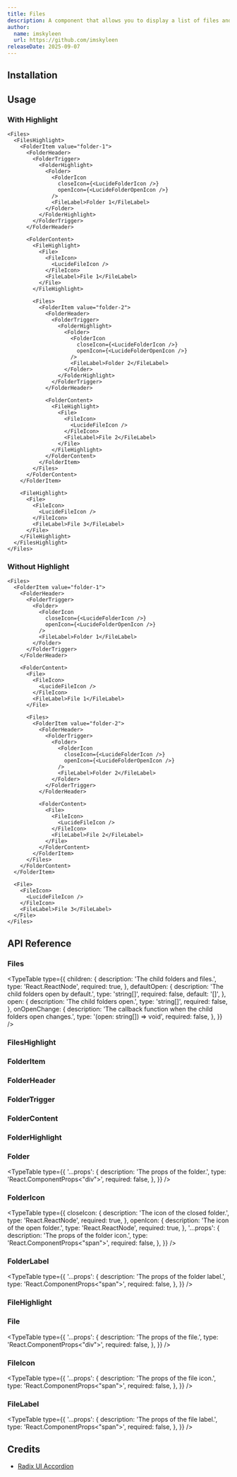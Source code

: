 ```yaml
---
title: Files
description: A component that allows you to display a list of files and folders.
author:
  name: imskyleen
  url: https://github.com/imskyleen
releaseDate: 2025-09-07
---
```


<ComponentPreview name="demo-primitives-radix-files" />

## Installation

<ComponentInstallation name="primitives-radix-files" />

## Usage

### With Highlight

```tsx
<Files>
  <FilesHighlight>
    <FolderItem value="folder-1">
      <FolderHeader>
        <FolderTrigger>
          <FolderHighlight>
            <Folder>
              <FolderIcon
                closeIcon={<LucideFolderIcon />}
                openIcon={<LucideFolderOpenIcon />}
              />
              <FileLabel>Folder 1</FileLabel>
            </Folder>
          </FolderHighlight>
        </FolderTrigger>
      </FolderHeader>

      <FolderContent>
        <FileHighlight>
          <File>
            <FileIcon>
              <LucideFileIcon />
            </FileIcon>
            <FileLabel>File 1</FileLabel>
          </File>
        </FileHighlight>

        <Files>
          <FolderItem value="folder-2">
            <FolderHeader>
              <FolderTrigger>
                <FolderHighlight>
                  <Folder>
                    <FolderIcon
                      closeIcon={<LucideFolderIcon />}
                      openIcon={<LucideFolderOpenIcon />}
                    />
                    <FileLabel>Folder 2</FileLabel>
                  </Folder>
                </FolderHighlight>
              </FolderTrigger>
            </FolderHeader>

            <FolderContent>
              <FileHighlight>
                <File>
                  <FileIcon>
                    <LucideFileIcon />
                  </FileIcon>
                  <FileLabel>File 2</FileLabel>
                </File>
              </FileHighlight>
            </FolderContent>
          </FolderItem>
        </Files>
      </FolderContent>
    </FolderItem>

    <FileHighlight>
      <File>
        <FileIcon>
          <LucideFileIcon />
        </FileIcon>
        <FileLabel>File 3</FileLabel>
      </File>
    </FileHighlight>
  </FilesHighlight>
</Files>
```

### Without Highlight

```tsx
<Files>
  <FolderItem value="folder-1">
    <FolderHeader>
      <FolderTrigger>
        <Folder>
          <FolderIcon
            closeIcon={<LucideFolderIcon />}
            openIcon={<LucideFolderOpenIcon />}
          />
          <FileLabel>Folder 1</FileLabel>
        </Folder>
      </FolderTrigger>
    </FolderHeader>

    <FolderContent>
      <File>
        <FileIcon>
          <LucideFileIcon />
        </FileIcon>
        <FileLabel>File 1</FileLabel>
      </File>

      <Files>
        <FolderItem value="folder-2">
          <FolderHeader>
            <FolderTrigger>
              <Folder>
                <FolderIcon
                  closeIcon={<LucideFolderIcon />}
                  openIcon={<LucideFolderOpenIcon />}
                />
                <FileLabel>Folder 2</FileLabel>
              </Folder>
            </FolderTrigger>
          </FolderHeader>

          <FolderContent>
            <File>
              <FileIcon>
                <LucideFileIcon />
              </FileIcon>
              <FileLabel>File 2</FileLabel>
            </File>
          </FolderContent>
        </FolderItem>
      </Files>
    </FolderContent>
  </FolderItem>

  <File>
    <FileIcon>
      <LucideFileIcon />
    </FileIcon>
    <FileLabel>File 3</FileLabel>
  </File>
</Files>
```

## API Reference

### Files

<ExternalLink
  href="https://animate-ui.com/docs/primitives/radix/accordion#accordion"
  text="Animate UI API Reference - Radix UI Accordion"
/>

<TypeTable
  type={{
    children: {
      description: 'The child folders and files.',
      type: 'React.ReactNode',
      required: true,
    },
    defaultOpen: {
      description: 'The child folders open by default.',
      type: 'string[]',
      required: false,
      default: '[]',
    },
    open: {
      description: 'The child folders open.',
      type: 'string[]',
      required: false,
    },
    onOpenChange: {
      description: 'The callback function when the child folders open changes.',
      type: '(open: string[]) => void',
      required: false,
    },
  }}
/>

### FilesHighlight

<ExternalLink
  href="https://animate-ui.com/docs/primitives/effects/highlight#highlight"
  text="Animate UI API Reference - Highlight"
/>

### FolderItem

<ExternalLink
  href="https://animate-ui.com/docs/primitives/radix/accordion#accordionitem"
  text="Animate UI API Reference - Radix UI AccordionItem"
/>

### FolderHeader

<ExternalLink
  href="https://animate-ui.com/docs/primitives/radix/accordion#accordionheader"
  text="Animate UI API Reference - Radix UI AccordionHeader"
/>

### FolderTrigger

<ExternalLink
  href="https://animate-ui.com/docs/primitives/radix/accordion#accordiontrigger"
  text="Animate UI API Reference - Radix UI AccordionTrigger"
/>

### FolderContent

<ExternalLink
  href="https://animate-ui.com/docs/primitives/radix/accordion#accordioncontent"
  text="Animate UI API Reference - Radix UI AccordionContent"
/>

### FolderHighlight

<ExternalLink
  href="https://animate-ui.com/docs/primitives/effects/highlight#highlightitem"
  text="Animate UI API Reference - HighlightItem"
/>

### Folder

<TypeTable
  type={{
    '...props': {
      description: 'The props of the folder.',
      type: 'React.ComponentProps<"div">',
      required: false,
    },
  }}
/>

### FolderIcon

<TypeTable
  type={{
    closeIcon: {
      description: 'The icon of the closed folder.',
      type: 'React.ReactNode',
      required: true,
    },
    openIcon: {
      description: 'The icon of the open folder.',
      type: 'React.ReactNode',
      required: true,
    },
    '...props': {
      description: 'The props of the folder icon.',
      type: 'React.ComponentProps<"span">',
      required: false,
    },
  }}
/>

### FolderLabel

<TypeTable
  type={{
    '...props': {
      description: 'The props of the folder label.',
      type: 'React.ComponentProps<"span">',
      required: false,
    },
  }}
/>

### FileHighlight

<ExternalLink
  href="https://animate-ui.com/docs/primitives/effects/highlight#highlightitem"
  text="Animate UI API Reference - HighlightItem"
/>

### File

<TypeTable
  type={{
    '...props': {
      description: 'The props of the file.',
      type: 'React.ComponentProps<"div">',
      required: false,
    },
  }}
/>

### FileIcon

<TypeTable
  type={{
    '...props': {
      description: 'The props of the file icon.',
      type: 'React.ComponentProps<"span">',
      required: false,
    },
  }}
/>

### FileLabel

<TypeTable
  type={{
    '...props': {
      description: 'The props of the file label.',
      type: 'React.ComponentProps<"span">',
      required: false,
    },
  }}
/>

## Credits

- [Radix UI Accordion](https://www.radix-ui.com/primitives/docs/components/accordion)
